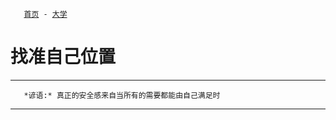 <div class="nav">
	[[../index|首页]] - [[index|大学]]
</div>
= 找准自己位置 =
----
    *谚语:* 真正的安全感来自当所有的需要都能由自己满足时
----
